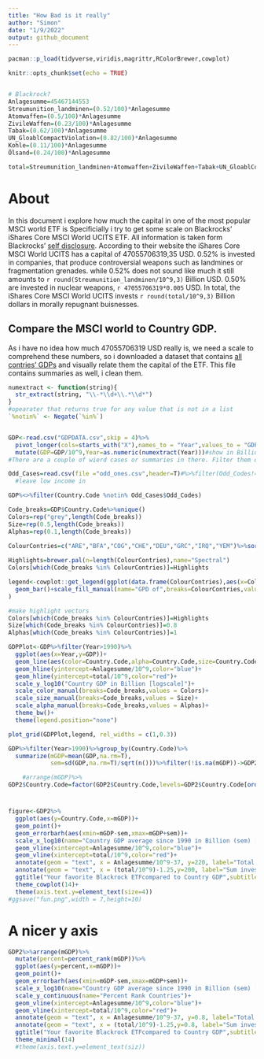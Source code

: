 ```yaml
---
title: "How Bad is it really"
author: "Simon"
date: "1/9/2022"
output: github_document
---
```


```r
pacman::p_load(tidyverse,viridis,magrittr,RColorBrewer,cowplot)

knitr::opts_chunk$set(echo = TRUE)


# Blackrock?
Anlagesumme=45467144553
Streumunition_landminen=(0.52/100)*Anlagesumme
Atomwaffen=(0.5/100)*Anlagesumme
ZivileWaffen=(0.23/100)*Anlagesumme
Tabak=(0.62/100)*Anlagesumme
UN_GloablCompactViolation=(0.82/100)*Anlagesumme
Kohle=(0.11/100)*Anlagesumme
Ölsand=(0.24/100)*Anlagesumme

total=Streumunition_landminen+Atomwaffen+ZivileWaffen+Tabak+UN_GloablCompactViolation+Kohle+Ölsand
```

# About

In this document i explore how much the capital in one of the most popular MSCI world ETF is
Specificially i try to get some scale on Blackrocks' iShares Core MSCI World UCITS ETF. 
All information is taken form Blackrocks' [self disclosure](https://www.ishares.com/de/privatanleger/de/produkte/251882/ishares-msci-world-ucits-etf-acc-fund).
According to their website the iShares Core MSCI World UCITS has a capital of 47055706319,35 USD. 0.52% is invested in companies, that produce controversial weapons such as landmines or fragmentation grenades. while 0.52% does not sound like much it still amounts to `r round(Streumunition_landminen/10^9,3)` Billion USD. 0.50% are invested in nuclear weapons, `r 47055706319*0.005` USD. In total, the iShares Core MSCI World UCITS invests `r round(total/10^9,3)` Billion dollars in morally repugnant buisnesses. 


## Compare the MSCI world to Country GDP.

As i have no idea how much 47055706319 USD really is, we need a scale to comprehend these numbers, so i downloaded 
a dataset that contains [all contries' GDPs](https://data.worldbank.org/indicator/NY.GDP.MKTP.CD) and visually relate 
them the capital of the ETF. This file contains summaries as well, i clean them.

```r
numextract <- function(string){ 
  str_extract(string, "\\-*\\d+\\.*\\d*")
} 
#opearater that returns true for any value that is not in a list
`%notin%` <- Negate(`%in%`)


GDP<-read.csv("GDPDATA.csv",skip = 4)%>%
  pivot_longer(cols=starts_with("X"),names_to = "Year",values_to = "GDP")%>%
  mutate(GDP=GDP/10^9,Year=as.numeric(numextract(Year)))#show in Billion. (Milliarden)
#There are a couple of wierd cases or summaries in there. Filter them out.

Odd_Cases=read.csv(file ="odd_ones.csv",header=T)#%>%filter(Odd_Codes!="LIC" & Odd_Codes!="HPC")
  #leave low income in

GDP%<>%filter(Country.Code %notin% Odd_Cases$Odd_Codes)
```

```r

Code_breaks=GDP$Country.Code%>%unique()
Colors=rep("grey",length(Code_breaks))
Size=rep(0.5,length(Code_breaks))
Alphas=rep(0.1,length(Code_breaks))

ColourContries=c("ARE","BFA","COG","CHE","DEU","GRC","IRQ","YEM")%>%sort()#which Contries do you want to highlight?
  
Highlights=brewer.pal(n=length(ColourContries),name="Spectral")
Colors[which(Code_breaks %in% ColourContries)]=Highlights

legend<-cowplot::get_legend(ggplot(data.frame(ColourContries),aes(x=ColourContries,fill=ColourContries))+
  geom_bar()+scale_fill_manual(name="GPD of",breaks=ColourContries,values=Highlights)
)

#make highlight vectors
Colors[which(Code_breaks %in% ColourContries)]=Highlights
Size[which(Code_breaks %in% ColourContries)]=0.8
Alphas[which(Code_breaks %in% ColourContries)]=1

GDPPlot<-GDP%>%filter(Year>1990)%>%
  ggplot(aes(x=Year,y=GDP))+
  geom_line(aes(color=Country.Code,alpha=Country.Code,size=Country.Code))+
  geom_hline(yintercept=Anlagesumme/10^9,color="blue")+
  geom_hline(yintercept=total/10^9,color="red")+
  scale_y_log10("Country GDP in Billion [logscale]")+
  scale_color_manual(breaks=Code_breaks,values = Colors)+
  scale_size_manual(breaks=Code_breaks,values = Size)+
  scale_alpha_manual(breaks=Code_breaks,values = Alphas)+
  theme_bw()+
  theme(legend.position="none")

```


```r
plot_grid(GDPPlot,legend, rel_widths = c(1,0.3))
```
```r
GDP%>%filter(Year>1990)%>%group_by(Country.Code)%>%
  summarize(mGDP=mean(GDP,na.rm=T),
            sem=sd(GDP,na.rm=T)/sqrt(n()))%>%filter(!is.na(mGDP))->GDP2

    #arrange(mGDP)%>%
GDP2$Country.Code=factor(GDP2$Country.Code,levels=GDP2$Country.Code[order(GDP2$mGDP)])

```

# 

```r
figure<-GDP2%>%
  ggplot(aes(y=Country.Code,x=mGDP))+
  geom_point()+
  geom_errorbarh(aes(xmin=mGDP-sem,xmax=mGDP+sem))+
  scale_x_log10(name="Country GDP average since 1990 in Billion (sem) [logscale]")+
  geom_vline(xintercept=Anlagesumme/10^9,color="blue")+
  geom_vline(xintercept=total/10^9,color="red")+
  annotate(geom = "text", x = Anlagesumme/10^9-37, y=220, label="Total sum invested",color="blue")+
  annotate(geom = "text", x = (total/10^9)-1.25,y=200, label="Sum invested in morally\nrepugnant buisnesses",color="red")+
  ggtitle("Your favorite Blackrock ETFcompared to Country GDP",subtitle="iShares Core MSCI World UCITS ETF")+
  theme_cowplot(14)+
  theme(axis.text.y=element_text(size=4))
#ggsave("fun.png",width = 7,height=10)
```

# A nicer y axis
```r
GDP2%>%arrange(mGDP)%>%
  mutate(percent=percent_rank(mGDP))%>%
  ggplot(aes(y=percent,x=mGDP))+
  geom_point()+
  geom_errorbarh(aes(xmin=mGDP-sem,xmax=mGDP+sem))+
  scale_x_log10(name="Country GDP average since 1990 in Billion (sem) [logscale]")+
  scale_y_continuous(name="Percent Rank Countries")+
  geom_vline(xintercept=Anlagesumme/10^9,color="blue")+
  geom_vline(xintercept=total/10^9,color="red")+
  annotate(geom = "text", x = Anlagesumme/10^9-37, y=0.8, label="Total sum invested",color="blue")+
  annotate(geom = "text", x = (total/10^9)-1.25,y=0.8, label="Sum invested in morally\nrepugnant buisnesses",color="red")+
  ggtitle("Your favorite Blackrock ETFcompared to Country GDP",subtitle="iShares Core MSCI World UCITS ETF")+
  theme_minimal(14)
  #theme(axis.text.y=element_text(siz))
```